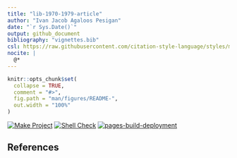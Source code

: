```yaml
---
title: "lib-1970-1979-article"
author: "Ivan Jacob Agaloos Pesigan"
date: "`r Sys.Date()`"
output: github_document
bibliography: "vignettes.bib"
csl: https://raw.githubusercontent.com/citation-style-language/styles/master/apa.csl
nocite: |
  @*
---
```


<!-- README.md is generated from .setup/readme/README.Rmd. Please edit that file -->

```r
knitr::opts_chunk$set(
  collapse = TRUE,
  comment = "#>",
  fig.path = "man/figures/README-",
  out.width = "100%"
)
```

<!-- badges: start -->
[![Make Project](https://github.com/ijapesigan/lib-1970-1979-article/actions/workflows/make.yml/badge.svg)](https://github.com/ijapesigan/lib-1970-1979-article/actions/workflows/make.yml)
[![Shell Check](https://github.com/ijapesigan/lib-1970-1979-article/actions/workflows/shellcheck.yml/badge.svg)](https://github.com/ijapesigan/lib-1970-1979-article/actions/workflows/shellcheck.yml)
[![pages-build-deployment](https://github.com/ijapesigan/lib-1970-1979-article/actions/workflows/pages/pages-build-deployment/badge.svg)](https://github.com/ijapesigan/lib-1970-1979-article/actions/workflows/pages/pages-build-deployment)
<!-- badges: end -->

## References
